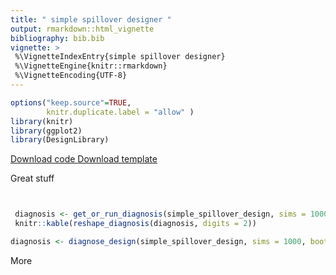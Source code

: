 ```yaml
---
title: " simple spillover designer " 
output: rmarkdown::html_vignette
bibliography: bib.bib
vignette: >
 %\VignetteIndexEntry{simple spillover designer}
 %\VignetteEngine{knitr::rmarkdown}
 %\VignetteEncoding{UTF-8}
---
```

              
```r
options("keep.source"=TRUE,
        knitr.duplicate.label = "allow" )
library(knitr)
library(ggplot2)
library(DesignLibrary)
```
              
<div class="btn-group">
  <a class="btn btn-primary" href="http://declaredesign.org/articles/simple_spillover.R">
     <i class="fa fa-code" title = "Download code for design" fa-2x></i> Download code
  </a>
  <a class="btn btn-primary" href="http://declaredesign.org/articles/simple_spillover_designer.RDS">
     <i class="fa fa-clipboard" title = "Download template for design" fa-2x></i> Download template
  </a> 
</div>
            
  

Great stuff

```r
```

  
```r
```
  

```r
 diagnosis <- get_or_run_diagnosis(simple_spillover_design, sims = 1000, bootstrap = FALSE)
 knitr::kable(reshape_diagnosis(diagnosis, digits = 2))
```
  
  

```r
diagnosis <- diagnose_design(simple_spillover_design, sims = 1000, bootstrap = FALSE)
```

More
